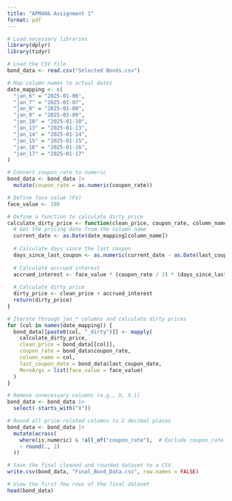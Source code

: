 ```yaml
---
title: "APM466 Assignment 1"
format: pdf
---
```


```r
# Load necessary libraries
library(dplyr)
library(tidyr)

# Load the CSV file
bond_data <- read.csv("Selected Bonds.csv")

# Map column names to actual dates
date_mapping <- c(
  "jan_6" = "2025-01-06",
  "jan_7" = "2025-01-07",
  "jan_8" = "2025-01-08",
  "jan_9" = "2025-01-09",
  "jan_10" = "2025-01-10",
  "jan_13" = "2025-01-13",
  "jan_14" = "2025-01-14",
  "jan_15" = "2025-01-15",
  "jan_16" = "2025-01-16",
  "jan_17" = "2025-01-17"
)

# Convert coupon_rate to numeric
bond_data <- bond_data |>
  mutate(coupon_rate = as.numeric(coupon_rate))

# Define face value (FV)
face_value <- 100

# Define a function to calculate dirty price
calculate_dirty_price <- function(clean_price, coupon_rate, column_name, last_coupon_date, face_value) {
  # Get the pricing date from the column name
  current_date <- as.Date(date_mapping[column_name])
  
  # Calculate days since the last coupon
  days_since_last_coupon <- as.numeric(current_date - as.Date(last_coupon_date))
  
  # Calculate accrued interest
  accrued_interest <- face_value * (coupon_rate / 2) * (days_since_last_coupon / 182.5)
  
  # Calculate dirty price
  dirty_price <- clean_price + accrued_interest
  return(dirty_price)
}

# Iterate through jan_* columns and calculate dirty prices
for (col in names(date_mapping)) {
  bond_data[[paste0(col, "_dirty")]] <- mapply(
    calculate_dirty_price,
    clean_price = bond_data[[col]],
    coupon_rate = bond_data$coupon_rate,
    column_name = col,
    last_coupon_date = bond_data$last_coupon_date,
    MoreArgs = list(face_value = face_value)
  )
}

# Remove unnecessary columns (e.g., X, X.1)
bond_data <- bond_data |>
  select(-starts_with("X"))

# Round all price-related columns to 2 decimal places
bond_data <- bond_data |>
  mutate(across(
    where(is.numeric) & !all_of("coupon_rate"),  # Exclude coupon_rate
    ~ round(., 2)
  ))

# Save the final cleaned and rounded dataset to a CSV
write.csv(bond_data, "Final_Bond_Data.csv", row.names = FALSE)

# View the first few rows of the final dataset
head(bond_data)
```
